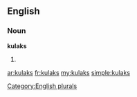 ==English==

===Noun===
'''kulaks'''

# {{plural of|[[kulak]]}}

[[Category:English plurals]]

[[ar:kulaks]]
[[fr:kulaks]]
[[my:kulaks]]
[[simple:kulaks]]